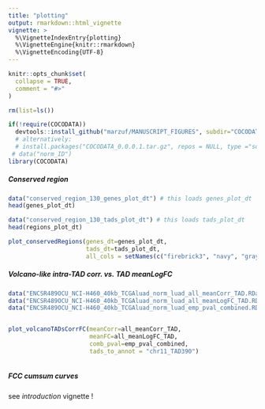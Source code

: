 ```yaml
---
title: "plotting"
output: rmarkdown::html_vignette
vignette: >
  %\VignetteIndexEntry{plotting}
  %\VignetteEngine{knitr::rmarkdown}
  %\VignetteEncoding{UTF-8}
---
```


```r
knitr::opts_chunk$set(
  collapse = TRUE,
  comment = "#>"
)
```

```r

rm(list=ls())

if(!require(COCODATA))
  devtools::install_github("marzuf/MANUSCRIPT_FIGURES", subdir="COCODATA")
  # alternatively: 
  # install.packages("COCODATA_0.0.0.1.tar.gz", repos = NULL, type ="source")
 # data("norm_ID")
library(COCODATA)

```



##### Conserved region

``` r
data("conserved_region_130_genes_plot_dt") # this loads genes_plot_dt
head(genes_plot_dt)

data("conserved_region_130_tads_plot_dt") # this loads tads_plot_dt
head(regions_plot_dt)

plot_conservedRegions(genes_dt=genes_plot_dt, 
                      tads_dt=tads_plot_dt,
                      all_cols = setNames(c("firebrick3", "navy", "gray50"), c("wt_vs_mut", "norm_vs_tumor", "subtypes")))
```

##### Volcano-like intra-TAD corr. vs. TAD meanLogFC

``` r

data("ENCSR489OCU_NCI-H460_40kb_TCGAluad_norm_luad_all_meanCorr_TAD.RData") # this loads all_meanCorr_TAD
data("ENCSR489OCU_NCI-H460_40kb_TCGAluad_norm_luad_all_meanLogFC_TAD.RData") # this loads all_meanLogFC_TAD
data("ENCSR489OCU_NCI-H460_40kb_TCGAluad_norm_luad_emp_pval_combined.RData") # this loads emp_pval_combined


plot_volcanoTADsCorrFC(meanCorr=all_meanCorr_TAD, 
                       meanFC=all_meanLogFC_TAD, 
                       comb_pval=emp_pval_combined,
                       tads_to_annot = "chr11_TAD390")



```



##### FCC cumsum curves

see <em>introduction</em> vignette !

